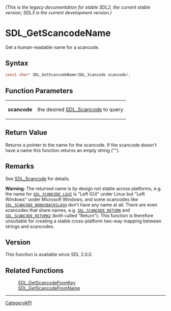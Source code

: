 ====== (This is the legacy documentation for stable SDL2, the current stable version; SDL3 is the current development version.) ======
= SDL_GetScancodeName =

Get a human-readable name for a scancode.

== Syntax ==

<syntaxhighlight lang='c'>
const char* SDL_GetScancodeName(SDL_Scancode scancode);
</syntaxhighlight>

== Function Parameters ==

{|
|'''scancode'''
|the desired [[SDL_Scancode]] to query
|}

== Return Value ==

Returns a pointer to the name for the scancode. If the scancode doesn't
have a name this function returns an empty string ("").

== Remarks ==

See [[SDL_Scancode]] for details.

'''Warning''': The returned name is by design not stable across platforms,
e.g. the name for <code>[[SDL_SCANCODE_LGUI]]</code> is "Left GUI" under
Linux but "Left Windows" under Microsoft Windows, and some scancodes like
<code>[[SDL_SCANCODE_NONUSBACKSLASH]]</code> don't have any name at all.
There are even scancodes that share names, e.g.
<code>[[SDL_SCANCODE_RETURN]]</code> and
<code>[[SDL_SCANCODE_RETURN2]]</code> (both called "Return"). This function
is therefore unsuitable for creating a stable cross-platform two-way
mapping between strings and scancodes.

== Version ==

This function is available since SDL 2.0.0.

== Related Functions ==

:[[SDL_GetScancodeFromKey]]
:[[SDL_GetScancodeFromName]]

----
[[CategoryAPI]]


